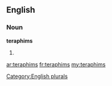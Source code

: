 ==English==

===Noun===
'''teraphims'''

# {{plural of|[[teraphim]]}}

[[Category:English plurals]]

[[ar:teraphims]]
[[fr:teraphims]]
[[my:teraphims]]